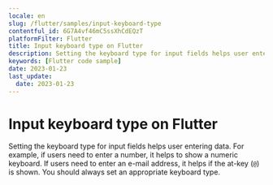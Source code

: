 ```yaml
---
locale: en
slug: /flutter/samples/input-keyboard-type
contentful_id: 6G7A4vf46mC5ssXhCdEQzT
platformFilter: Flutter
title: Input keyboard type on Flutter
description: Setting the keyboard type for input fields helps user entering data.
keywords: [Flutter code sample]
date: 2023-01-23
last_update:
  date: 2023-01-23
---
```


# Input keyboard type on Flutter

Setting the keyboard type for input fields helps user entering data. For example, if users need to enter a number, it helps to show a numeric keyboard. If users need to enter an e-mail address, it helps if the at-key (`@`) is shown. You should always set an appropriate keyboard type.

<CodeSample id="input-keyboard-type" locale="en" platform="flutter"/>
